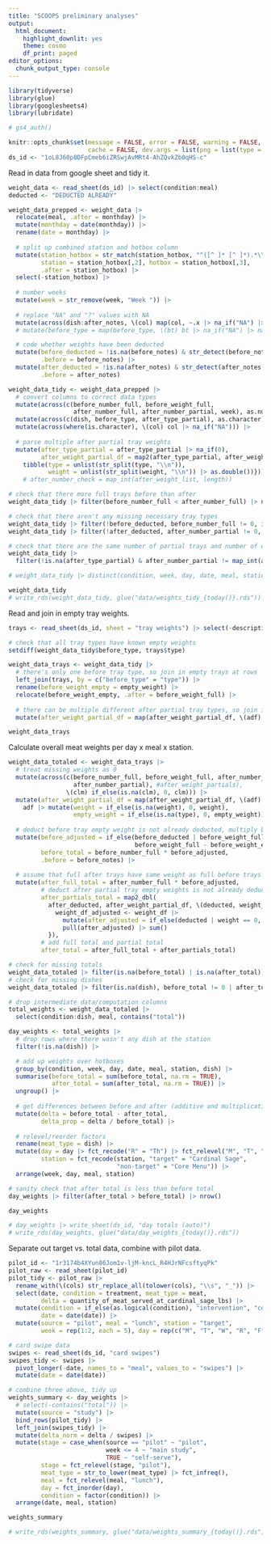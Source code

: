 ```yaml
---
title: "SCOOPS preliminary analyses"
output:
  html_document: 
    highlight_downlit: yes
    theme: cosmo
    df_print: paged
editor_options: 
  chunk_output_type: console
---
```


```r
library(tidyverse)
library(glue)
library(googlesheets4)
library(lubridate)

# gs4_auth()

knitr::opts_chunk$set(message = FALSE, error = FALSE, warning = FALSE,
                      cache = FALSE, dev.args = list(png = list(type = "cairo")))
ds_id <- "1oL8J60p8DFpCmeb6iZRSwjAvMRt4-AhZQvkZb0qHS-c"
```

Read in data from google sheet and tidy it.
```r
weight_data <- read_sheet(ds_id) |> select(condition:meal)
deducted <- "DEDUCTED ALREADY"

weight_data_prepped <- weight_data |>
  relocate(meal, .after = monthday) |>
  mutate(monthday = date(monthday)) |>
  rename(date = monthday) |>
  
  # split up combined station and hotbox column
  mutate(station_hotbox = str_match(station_hotbox, "^([^ ]* [^ ]*).*\\((.*)\\)"),
         station = station_hotbox[,2], hotbox = station_hotbox[,3],
         .after = station_hotbox) |>
  select(-station_hotbox) |>
  
  # number weeks
  mutate(week = str_remove(week, "Week ")) |>
  
  # replace "NA" and "?" values with NA
  mutate(across(dish:after_notes, \(col) map(col, ~.x |> na_if("NA") |> na_if("?")))) |>
  # mutate(before_type = map(before_type, \(bt) bt |> na_if("NA") |> na_if("?")))

  # code whether weights have been deducted
  mutate(before_deducted = !is.na(before_notes) & str_detect(before_notes, deducted),
         .before = before_notes) |>
  mutate(after_deducted = !is.na(after_notes) & str_detect(after_notes, deducted),
         .before = after_notes)

weight_data_tidy <- weight_data_prepped |>
  # convert columns to correct data types
  mutate(across(c(before_number_full, before_weight_full,
                  after_number_full, after_number_partial, week), as.numeric)) |>
  mutate(across(c(dish, before_type, after_type_partial), as.character)) |>
  mutate(across(where(is.character), \(col) col |> na_if("NA"))) |>
  
  # parse multiple after partial tray weights
  mutate(after_type_partial = after_type_partial |> na_if(0),
         after_weight_partial_df = map2(after_type_partial, after_weight_partial, \(type, weight) {
    tibble(type = unlist(str_split(type, "\\n")),
           weight = unlist(str_split(weight, "\\n")) |> as.double())}))
    # after_number_check = map_int(after_weight_list, length))

# check that there more full trays before than after
weight_data_tidy |> filter(before_number_full < after_number_full) |> nrow()

# check that there aren't any missing necessary tray types
weight_data_tidy |> filter(!before_deducted, before_number_full != 0, is.na(before_type)) |> nrow()
weight_data_tidy |> filter(!after_deducted, after_number_partial != 0, is.na(after_type_partial)) |> nrow()

# check that there are the same number of partial trays and number of weights of partial trays
weight_data_tidy |>
  filter(!is.na(after_type_partial) & after_number_partial != map_int(after_weight_partial_df, nrow)) |> nrow()

# weight_data_tidy |> distinct(condition, week, day, date, meal, station) |> count(meal, station, condition)

weight_data_tidy
# write_rds(weight_data_tidy, glue("data/weights_tidy_{today()}.rds"))
```

Read and join in empty tray weights.
```r
trays <- read_sheet(ds_id, sheet = "tray weights") |> select(-description)

# check that all tray types have known empty weights
setdiff(weight_data_tidy$before_type, trays$type)

weight_data_trays <- weight_data_tidy |>
  # there's only one before tray type, so join in empty trays at rows
  left_join(trays, by = c("before_type" = "type")) |>
  rename(before_weight_empty = empty_weight) |>
  relocate(before_weight_empty, .after = before_weight_full) |>
  
  # there can be multiple different after partial tray types, so join in empty trays for each df
  mutate(after_weight_partial_df = map(after_weight_partial_df, \(adf) left_join(adf, trays, by = "type")))

weight_data_trays
```

Calculate overall meat weights per day x meal x station.
```r
weight_data_totaled <- weight_data_trays |>
  # treat missing weights as 0
  mutate(across(c(before_number_full, before_weight_full, after_number_full,
                  after_number_partial), #after_weight_partials),
                \(clm) if_else(is.na(clm), 0, clm))) |>
  mutate(after_weight_partial_df = map(after_weight_partial_df, \(adf) {
    adf |> mutate(weight = if_else(is.na(weight), 0, weight),
                  empty_weight = if_else(is.na(type), 0, empty_weight))})) |>
  
  # deduct before tray empty weight is not already deducted, multiply by number of trays
  mutate(before_adjusted = if_else(before_deducted | before_weight_full == 0, before_weight_full,
                                   before_weight_full - before_weight_empty),
         before_total = before_number_full * before_adjusted,
         .before = before_notes) |>
  
  # assume that full after trays have same weight as full before trays
  mutate(after_full_total = after_number_full * before_adjusted,
         # deduct after partial tray empty weights is not already deducted, sum up after partial trays
         after_partials_total = map2_dbl(
           after_deducted, after_weight_partial_df, \(deducted, weight_df) {
             weight_df_adjusted <- weight_df |>
               mutate(after_adjusted = if_else(deducted | weight == 0, weight, weight - empty_weight)) |>
               pull(after_adjusted) |> sum()
           }),
         # add full total and partial total
         after_total = after_full_total + after_partials_total)

# check for missing totals
weight_data_totaled |> filter(is.na(before_total) | is.na(after_total)) |> nrow()
# check for missing dishes
weight_data_totaled |> filter(is.na(dish), before_total != 0 | after_total != 0) |> nrow()

# drop intermediate data/computation columns
total_weights <- weight_data_totaled |>
  select(condition:dish, meal, contains("total"))

day_weights <- total_weights |>
  # drop rows where there wasn't any dish at the station
  filter(!is.na(dish)) |>

  # add up weights over hotboxes
  group_by(condition, week, day, date, meal, station, dish) |>
  summarise(before_total = sum(before_total, na.rm = TRUE),
            after_total = sum(after_total, na.rm = TRUE)) |>
  ungroup() |>
  
  # get differences between before and after (additive and multiplicative)
  mutate(delta = before_total - after_total,
         delta_prop = delta / before_total) |>
  
  # relevel/reorder factors
  rename(meat_type = dish) |>
  mutate(day = day |> fct_recode("R" = "Th") |> fct_relevel("M", "T", "W", "R", "F"),
         station = fct_recode(station, "target" = "Cardinal Sage",
                              "non-target" = "Core Menu")) |>
  arrange(week, day, meal, station)

# sanity check that after total is less than before total
day_weights |> filter(after_total > before_total) |> nrow()

day_weights

# day_weights |> write_sheet(ds_id, "day totals (auto)")
# write_rds(day_weights, glue("data/day_weights_{today()}.rds"))
```

Separate out target vs. total data, combine with pilot data.
```r
pilot_id <- "1r3174b4XYun86Jom1v-ljM-kncL_R4HJrNFcsftyqPk"
pilot_raw <- read_sheet(pilot_id)
pilot_tidy <- pilot_raw |>
  rename_with(\(cols) str_replace_all(tolower(cols), "\\s", "_")) |>
  select(date, condition = treatment, meat_type = meat,
         delta = quantity_of_meat_served_at_cardinal_sage_lbs) |>
  mutate(condition = if_else(as.logical(condition), "intervention", "control"),
         date = date(date)) |>
  mutate(source = "pilot", meal = "lunch", station = "target",
         week = rep(1:2, each = 5), day = rep(c("M", "T", "W", "R", "F"), 2))

# card swipe data
swipes <- read_sheet(ds_id, "card swipes")
swipes_tidy <- swipes |>
  pivot_longer(-date, names_to = "meal", values_to = "swipes") |>
  mutate(date = date(date))

# combine three above, tidy up
weights_summary <- day_weights |>
  # select(-contains("total")) |>
  mutate(source = "study") |>
  bind_rows(pilot_tidy) |>
  left_join(swipes_tidy) |>
  mutate(delta_norm = delta / swipes) |>
  mutate(stage = case_when(source == "pilot" ~ "pilot",
                           week <= 4 ~ "main study",
                           TRUE ~ "self-serve"),
         stage = fct_relevel(stage, "pilot"),
         meat_type = str_to_lower(meat_type) |> fct_infreq(),
         meal = fct_relevel(meal, "lunch"),
         day = fct_inorder(day),
         condition = factor(condition)) |>
  arrange(date, meal, station)

weights_summary

# write_rds(weights_summary, glue("data/weights_summary_{today()}.rds"))
```
